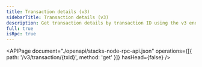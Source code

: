 ```yaml
---
title: Transaction details (v3)
sidebarTitle: Transaction details (v3)
description: Get transaction details by transaction ID using the v3 endpoint.
full: true
isRpc: true
---
```


<APIPage
  document="./openapi/stacks-node-rpc-api.json"
  operations={[{ path: '/v3/transaction/{txid}', method: 'get' }]}
  hasHead={false}
/>